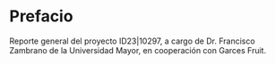 # Prefacio {.unnumbered}

Reporte general del proyecto ID23\|10297, a cargo de Dr. Francisco Zambrano de la Universidad Mayor, en cooperación con Garces Fruit.
